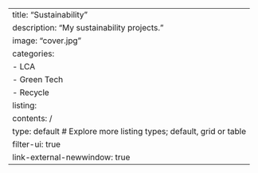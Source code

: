 ---
title: "Sustainability"
description: "My sustainability projects."
image: "cover.jpg"
categories:
  - LCA
  - Green Tech
  - Recycle
listing:
  contents: /
  type: default # Explore more listing types; default, grid or table
  filter-ui: true
link-external-newwindow: true
---